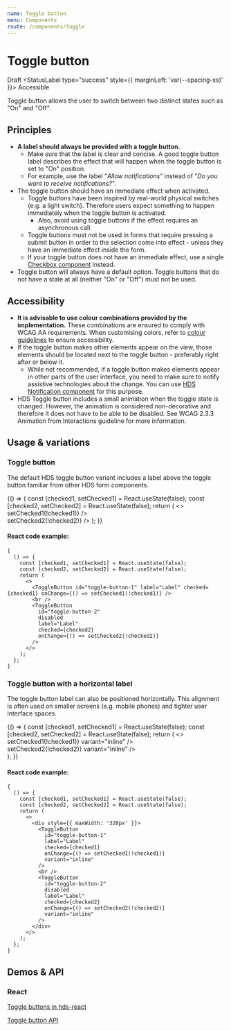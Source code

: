 ```yaml
---
name: Toggle button
menu: Components
route: /components/toggle
---
```




# Toggle button

<StatusLabel type="alert">Draft</StatusLabel>
<StatusLabel type="success" style={{ marginLeft: 'var(--spacing-xs)' }}>
  Accessible
</StatusLabel>

<LargeParagraph>
  Toggle button allows the user to switch between two distinct states such as "On" and "Off".
</LargeParagraph>

## Principles

- **A label should always be provided with a toggle button.**
  - Make sure that the label is clear and concise. A good toggle button label describes the effect that will happen when the toggle button is set to "On" position.
  - For example, use the label "_Allow notifications_" instead of "_Do you want to receive notifications?_".
- The toggle button should have an immediate effect when activated.
  - Toggle buttons have been inspired by real-world physical switches (e.g. a light switch). Therefore users expect something to happen immediately when the toggle button is activated.
    - Also, avoid using toggle buttons if the effect requires an asynchronous call.
  - Toggle buttons must not be used in forms that require pressing a submit button in order to the selection come into effect - unless they have an immediate effect inside the form.
  - If your toggle button does not have an immediate effect, use a single [Checkbox component](/components/checkbox) instead.
- Toggle button will always have a default option. Toggle buttons that do not have a state at all (neither "On" or "Off") must not be used.

## Accessibility

- **It is advisable to use colour combinations provided by the implementation.** These combinations are ensured to comply with WCAG AA requirements. When customising colors, refer to [colour guidelines](/design-tokens/colour 'Colour') to ensure accessibility.
- If the toggle button makes other elements appear on the view, those elements should be located next to the toggle button - preferably right after or below it.
  - While not recommended, if a toggle button makes elements appear in other parts of the user interface, you need to make sure to notify assistive technologies about the change. You can use [HDS Notification component](/components/notification) for this purpose.
- HDS Toggle button includes a small animation when the toggle state is changed. However, the animation is considered non-decorative and therefore it does not have to be able to be disabled. See <Link href="https://www.w3.org/WAI/WCAG21/Understanding/animation-from-interactions.html" external>WCAG 2.3.3 Animation from Interactions guideline</Link> for more information.

## Usage & variations

### Toggle button

The default HDS toggle button variant includes a label above the toggle button familiar from other HDS form components.

<Playground>
  {() => {
    const [checked1, setChecked1] = React.useState(false);
    const [checked2, setChecked2] = React.useState(false);
    return (
      <>
        <ToggleButton id="toggle-button-1" label="Label" checked={checked1} onChange={() => setChecked1(!checked1)} />
        <br />
        <ToggleButton
          id="toggle-button-2"
          disabled
          label="Label"
          checked={checked2}
          onChange={() => setChecked2(!checked2)}
        />
      </>
    );
  }}
</Playground>

#### React code example:

```tsx
{
  () => {
    const [checked1, setChecked1] = React.useState(false);
    const [checked2, setChecked2] = React.useState(false);
    return (
      <>
        <ToggleButton id="toggle-button-1" label="Label" checked={checked1} onChange={() => setChecked1(!checked1)} />
        <br />
        <ToggleButton
          id="toggle-button-2"
          disabled
          label="Label"
          checked={checked2}
          onChange={() => setChecked2(!checked2)}
        />
      </>
    );
  };
}
```

### Toggle button with a horizontal label

The toggle button label can also be positioned horizontally. This alignment is often used on smaller screens (e.g. mobile phones) and tighter user interface spaces.

<Playground>
  {() => {
    const [checked1, setChecked1] = React.useState(false);
    const [checked2, setChecked2] = React.useState(false);
    return (
      <>
        <div style={{ maxWidth: '320px' }}>
          <ToggleButton
            id="toggle-button-1"
            label="Label"
            checked={checked1}
            onChange={() => setChecked1(!checked1)}
            variant="inline"
          />
          <br />
          <ToggleButton
            id="toggle-button-2"
            disabled
            label="Label"
            checked={checked2}
            onChange={() => setChecked2(!checked2)}
            variant="inline"
          />
        </div>
      </>
    );
  }}
</Playground>

#### React code example:

```tsx
{
  () => {
    const [checked1, setChecked1] = React.useState(false);
    const [checked2, setChecked2] = React.useState(false);
    return (
      <>
        <div style={{ maxWidth: '320px' }}>
          <ToggleButton
            id="toggle-button-1"
            label="Label"
            checked={checked1}
            onChange={() => setChecked1(!checked1)}
            variant="inline"
          />
          <br />
          <ToggleButton
            id="toggle-button-2"
            disabled
            label="Label"
            checked={checked2}
            onChange={() => setChecked2(!checked2)}
            variant="inline"
          />
        </div>
      </>
    );
  };
}
```

## Demos & API

### React

[Toggle buttons in hds-react](/storybook/react/?path=/story/components-togglebutton--default)

[Toggle button API](/storybook/react/?path=/docs/components-togglebutton--default)
